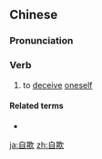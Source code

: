 ==Chinese==
{{zh-forms}}

===Pronunciation===
{{zh-pron
|m=zìqī
|c=zi6 hei1
|cat=v
}}

===Verb===
{{zh-verb}}

# {{lb|zh|literary}} to [[deceive]] [[oneself]]

====Related terms====
* {{zh-l|自欺欺人}}

[[ja:自欺]]
[[zh:自欺]]